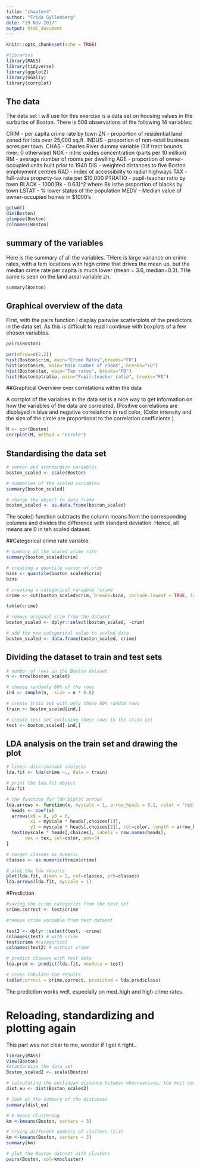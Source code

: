 ```yaml
---
title: "chapter4"
author: "Frida Gyllenberg"
date: "29 Nov 2017"
output: html_document
---
```


```r
knitr::opts_chunk$set(echo = TRUE)

#libraries
library(MASS)
library(tidyverse)
library(ggplot2)
library(GGally)
library(corrplot)
```

## The data
The data set I will use for this exercise is a data set on  housing values in the surburbs of Boston. There is 506 observations of the following 14 variables: 

CRIM - per capita crime rate by town
ZN - proportion of residential land zoned for lots over 25,000 sq.ft.
INDUS - proportion of non-retail business acres per town.
CHAS - Charles River dummy variable (1 if tract bounds river; 0 otherwise)
NOX - nitric oxides concentration (parts per 10 million)
RM - average number of rooms per dwelling
AGE - proportion of owner-occupied units built prior to 1940
DIS - weighted distances to five Boston employment centres
RAD - index of accessibility to radial highways
TAX - full-value property-tax rate per $10,000
PTRATIO - pupil-teacher ratio by town
BLACK - 1000(Bk - 0.63)^2 where Bk isthe proportion of blacks by town
LSTAT - % lower status of the population
MEDV - Median value of owner-occupied homes in $1000's

```r
getwd()
dim(Boston)
glimpse(Boston)
colnames(Boston)
```

## summary of the variables
Here is the summary of all the variables. THere is large variance on crime rates, with a fem locations with high crime that drives the mean up, but the median crime rate per capita is much lower (mean = 3.6, median=0.3). THe same is seen on the land areal variable zn. 

```r
summary(Boston)
```
## Graphical overview of the data
First, with the pairs function I display pairwise scatterplots of the predictors in the data set. As this is difficult to read I continue with boxplots of a few chosen variables.

```r
pairs(Boston)

par(mfrow=c(2,2))
hist(Boston$crim, main="Crime Rates",breaks="FD")
hist(Boston$rm, main="Main number of rooms", breaks="FD")
hist(Boston$tax, main="Tax rates", breaks="FD")
hist(Boston$ptratio, main="Pupil-teacher ratio", breaks="FD")

```
##Graphical Overview over correlations within the data

A corrplot of the variables in the data set is a nice way to get information on how  the variables of the data are correlated. (Positive correlations are displayed in blue and negative correlations in red color, (Color intensity and the size of the circle are proportional to the correlation coefficients.)

```r
M <- cor(Boston)
corrplot(M, method = "circle")
```
## Standardising the data set
```r
# center and standardize variables
boston_scaled <- scale(Boston)

# summaries of the scaled variables
summary(boston_scaled)

# change the object to data frame
boston_scaled <- as.data.frame(boston_scaled)

```
The scale() function subtracts the column means from the corresponding columns and divides the difference with standard deviation. Hence, all means are 0 in teh scaled dataset. 

##Categorical crime rate variable. 
```r
# summary of the scaled crime rate
summary(boston_scaled$crim)

# creating a quantile vector of crim 
bins <- quantile(boston_scaled$crim)
bins

# creating a categorical variable 'crime'
crime <- cut(boston_scaled$crim, breaks=bins, include.lowest = TRUE, label= c("low", "med_low", "med_high", "high"))

table(crime)

# remove original crim from the dataset
boston_scaled <- dplyr::select(boston_scaled, -crim)

# add the new categorical value to scaled data
boston_scaled <- data.frame(boston_scaled, crime)

```

## Dividing the dataset to train and test sets

```r
# number of rows in the Boston dataset 
n <- nrow(boston_scaled)

# choose randomly 80% of the rows
ind <- sample(n,  size = n * 0.8)

# create train set with only those 80% random rows
train <- boston_scaled[ind,]

# create test set excluding those rows in the train set
test <- boston_scaled[-ind,]

```

## LDA analysis on the train set and drawing the plot
```r
# linear discriminant analysis
lda.fit <- lda(crime ~., data = train)

# print the lda.fit object
lda.fit

# the function for lda biplot arrows
lda.arrows <- function(x, myscale = 1, arrow_heads = 0.1, color = "red", tex = 0.75, choices = c(1,2)){
  heads <- coef(x)
  arrows(x0 = 0, y0 = 0, 
         x1 = myscale * heads[,choices[1]], 
         y1 = myscale * heads[,choices[2]], col=color, length = arrow_heads)
  text(myscale * heads[,choices], labels = row.names(heads), 
       cex = tex, col=color, pos=3)
}

# target classes as numeric
classes <- as.numeric(train$crime)

# plot the lda results
plot(lda.fit, dimen = 2, col=classes, pch=classes)
lda.arrows(lda.fit, myscale = 1)

```
#Prediction
```r
#saving the crime categories from the test set
crime.correct <- test$crime

#remove crime variable from test dataset

test2 <- dplyr::select(test, -crime)
colnames(test) # with crime
test$crime #categorical
colnames(test2) # without crime

# predict classes with test data
lda.pred <- predict(lda.fit, newdata = test)

# cross tabulate the results
table(correct = crime.correct, predicted = lda.pred$class)

```
The prediction works well, especially on med_high and high crime rates. 

# Reloading, standardizing and plotting again
This part was not clear to me, wonder if I got it right...
```r
library(MASS)
View(Boston)
#standardize the data set
Boston_scaled2 <- scale(Boston)

# calculating the euclidean distance between obesrvations, the most common distance measure
dist_eu <- dist(Boston_scaled2)

# look at the summary of the distances
summary(dist_eu)

# k-means clustering
km <-kmeans(Boston, centers = 3)

# trying different numbers of clusters (1:3)
km <-kmeans(Boston, centers = 3)
summary(km)

# plot the Boston dataset with clusters
pairs(Boston, col=km$cluster)

```